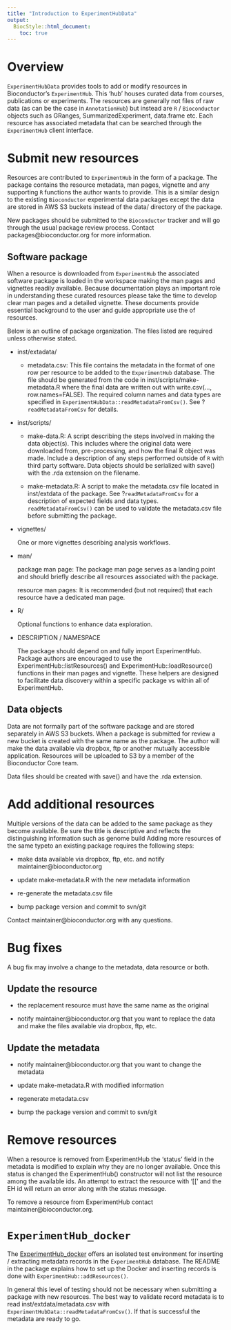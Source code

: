 ```yaml
---
title: "Introduction to ExperimentHubData"
output:
  BiocStyle::html_document:
    toc: true
---
```

<!--
%% \VignetteEngine{knitr::rmarkdown}
%\VignetteIndexEntry{Introduction to ExperimentHubData}
-->


# Overview

`ExperimentHubData` provides tools to add or modify resources in 
Bioconductor's `ExperimentHub`. This 'hub' houses curated data from courses,
publications or experiments.  The resources are generally not files of raw data 
(as can be the case in `AnnotationHub`) but instead are `R` / `Bioconductor` 
objects such as GRanges, SummarizedExperiment, data.frame etc.  Each resource 
has associated metadata that can be searched through the `ExperimentHub` client interface.

# Submit new resources

Resources are contributed to `ExperimentHub` in the form of a package.  The
package contains the resource metadata, man pages, vignette and any supporting
`R` functions the author wants to provide.  This is a similar design to the
existing `Bioconductor` experimental data packages except the data are
stored in AWS S3 buckets instead of the data/ directory of the package.

New packages should be submitted to the `Bioconductor` tracker and will
go through the usual package review process. Contact packages@bioconductor.org 
for more information.

## Software package

When a resource is downloaded from `ExperimentHub` the associated software
package is loaded in the workspace making the man pages and vignettes readily
available. Because documentation plays an important role in understanding these
curated resources please take the time to develop clear man pages and a
detailed vignette. These documents provide essential background to the user and
guide appropriate use the of resources.

Below is an outline of package organization. The files listed are required
unless otherwise stated. 

* inst/extadata/
    - metadata.csv: 
    This file contains the metadata in the format of one row per resource
    to be added to the `ExperimentHub` database. The file should be generated
    from the code in inst/scripts/make-metadata.R where the final data are
    written out with write.csv(..., row.names=FALSE). The required column 
    names and data types are specified in 
    `ExperimentHubData::readMetadataFromCsv()`. See ?`readMetadataFromCsv` for 
    details.

* inst/scripts/
    - make-data.R: 
    A script describing the steps involved in making the data object(s). This
    includes where the original data were downloaded from, pre-processing,
    and how the final R object was made. Include a description of any
    steps performed outside of `R` with third party software. Data objects
    should be serialized with save() with the .rda extension on the filename.

    - make-metadata.R: 
    A script to make the metadata.csv file located in inst/extdata of the 
    package. See ?`readMetadataFromCsv` for a description of expected fields 
    and data types.  `readMetadataFromCsv()` can be used to validate the 
    metadata.csv file before submitting the package.

* vignettes/

    One or more vignettes describing analysis workflows. 

* man/

    package man page: 
    The package man page serves as a landing point and should briefly describe
    all resources associated with the package. 
 
    resource man pages: 
    It is recommended (but not required) that each resource have a dedicated 
    man page.

* R/

    Optional functions to enhance data exploration.

* DESCRIPTION / NAMESPACE

    The package should depend on and fully import ExperimentHub.
    Package authors are encouraged to use the ExperimentHub::listResources() and 
    ExperimentHub::loadResource() functions in their man pages and vignette.
    These helpers are designed to facilitate data discovery within a specific
    package vs within all of ExperimentHub.


## Data objects

Data are not formally part of the software package and are stored separately
in AWS S3 buckets. When a package is submitted for review a new bucket is
created with the same name as the package. The author will make the data
available via dropbox, ftp or another mutually accessible application.
Resources will be uploaded to S3 by a member of the Bioconductor Core team.

Data files should be created with save() and have the .rda extension.


# Add additional resources

Multiple versions of the data can be added to the same package as they
become available. Be sure the title is descriptive and reflects the
distinguishing information such as genome build Adding more resources of the same typeto an existing package requires the following steps:

* make data available via dropbox, ftp, etc. and notify 
  maintainer@bioconductor.org

* update make-metadata.R with the new metadata information

* re-generate the metadata.csv file

* bump package version and commit to svn/git

Contact maintainer@bioconductor.org with any questions.

# Bug fixes 

A bug fix may involve a change to the metadata, data resource or both.

## Update the resource 

* the replacement resource must have the same name as the original

* notify maintainer@bioconductor.org that you want to replace the data
  and make the files available via dropbox, ftp, etc. 

## Update the metadata

* notify maintainer@bioconductor.org that you want to change the metadata

* update make-metadata.R with modified information

* regenerate metadata.csv

* bump the package version and commit to svn/git

# Remove resources

When a resource is removed from ExperimentHub the 'status' field in the 
metadata is modified to explain why they are no longer available. Once
this status is changed the ExperimentHub() constructor will not list the 
resource among the available ids. An attempt to extract the resource with 
'[[' and the EH id will return an error along with the status message.

To remove a resource from ExperimentHub contact maintainer@bioconductor.org.

# `ExperimentHub_docker`

The [ExperimentHub_docker](https://github.com/Bioconductor/ExperimentHub_docker)
offers an isolated test environment for inserting / extracting metadata records
in the `ExperimentHub` database. The README in the package explains how to
set up the Docker and inserting records is done with
`ExperimentHub::addResources()`.

In general this level of testing should not be necessary when submitting
a package with new resources. The best way to validate record metadata is to 
read inst/extdata/metadata.csv with `ExperimentHubData::readMetadataFromCsv()`.
If that is successful the metadata are ready to go.
